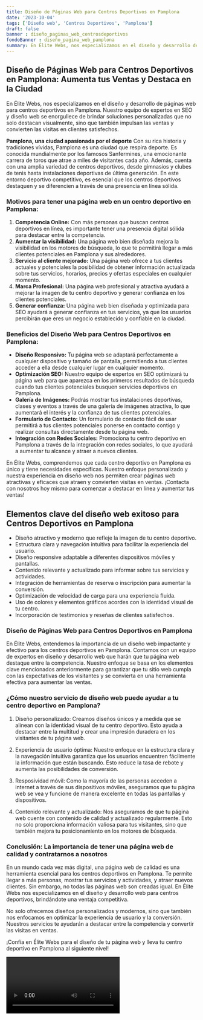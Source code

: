 ```yaml
---
title: Diseño de Páginas Web para Centros Deportivos en Pamplona
date: '2023-10-04'
tags: ['Diseño web', 'Centros Deportivos', 'Pamplona']
draft: false
banner : diseño_paginas_web_centrosdeportivos
fondoBanner : diseño_pagina_web_pamplona
summary: En Élite Webs, nos especializamos en el diseño y desarrollo de páginas web para centros deportivos en Pamplona. Nuestro equipo de expertos en SEO y diseño web se enorgullece de brindar soluciones personalizadas que no solo destacan visualmente, sino que también impulsan las ventas y convierten las visitas en clientes satisfechos.
---
```


## Diseño de Páginas Web para Centros Deportivos en Pamplona: Aumenta tus Ventas y Destaca en la Ciudad

En Élite Webs, nos especializamos en el diseño y desarrollo de páginas web para centros deportivos en Pamplona. Nuestro equipo de expertos en SEO y diseño web se enorgullece de brindar soluciones personalizadas que no solo destacan visualmente, sino que también impulsan las ventas y convierten las visitas en clientes satisfechos.

**Pamplona, una ciudad apasionada por el deporte**
Con su rica historia y tradiciones vívidas, Pamplona es una ciudad que respira deporte. Es conocida mundialmente por los famosos Sanfermines, una emocionante carrera de toros que atrae a miles de visitantes cada año. Además, cuenta con una amplia variedad de centros deportivos, desde gimnasios y clubes de tenis hasta instalaciones deportivas de última generación. En este entorno deportivo competitivo, es esencial que los centros deportivos destaquen y se diferencien a través de una presencia en línea sólida.

### Motivos para tener una página web en un centro deportivo en Pamplona:

1. **Competencia Online:** Con más personas que buscan centros deportivos en línea, es importante tener una presencia digital sólida para destacar entre la competencia.
2. **Aumentar la visibilidad:** Una página web bien diseñada mejora la visibilidad en los motores de búsqueda, lo que te permitirá llegar a más clientes potenciales en Pamplona y sus alrededores.
3. **Servicio al cliente mejorado:** Una página web ofrece a tus clientes actuales y potenciales la posibilidad de obtener información actualizada sobre tus servicios, horarios, precios y ofertas especiales en cualquier momento.
4. **Marca Profesional:** Una página web profesional y atractiva ayudará a mejorar la imagen de tu centro deportivo y generar confianza en los clientes potenciales.
5. **Generar confianza:** Una página web bien diseñada y optimizada para SEO ayudará a generar confianza en tus servicios, ya que los usuarios percibirán que eres un negocio establecido y confiable en la ciudad.

### Beneficios del Diseño Web para Centros Deportivos en Pamplona:

* **Diseño Responsivo:** Tu página web se adaptará perfectamente a cualquier dispositivo y tamaño de pantalla, permitiendo a tus clientes acceder a ella desde cualquier lugar en cualquier momento.
* **Optimización SEO:** Nuestro equipo de expertos en SEO optimizará tu página web para que aparezca en los primeros resultados de búsqueda cuando tus clientes potenciales busquen servicios deportivos en Pamplona.
* **Galería de Imágenes:** Podrás mostrar tus instalaciones deportivas, clases y eventos a través de una galería de imágenes atractiva, lo que aumentará el interés y la confianza de tus clientes potenciales.
* **Formulario de Contacto:** Un formulario de contacto fácil de usar permitirá a tus clientes potenciales ponerse en contacto contigo y realizar consultas directamente desde tu página web.
* **Integración con Redes Sociales:** Promociona tu centro deportivo en Pamplona a través de la integración con redes sociales, lo que ayudará a aumentar tu alcance y atraer a nuevos clientes.

En Élite Webs, comprendemos que cada centro deportivo en Pamplona es único y tiene necesidades específicas. Nuestro enfoque personalizado y nuestra experiencia en diseño web nos permiten crear páginas web atractivas y eficaces que atraen y convierten visitas en ventas. ¡Contacta con nosotros hoy mismo para comenzar a destacar en línea y aumentar tus ventas!

<GifSeo />

<Cta />

## Elementos clave del diseño web exitoso para Centros Deportivos en Pamplona

- Diseño atractivo y moderno que refleje la imagen de tu centro deportivo.
- Estructura clara y navegación intuitiva para facilitar la experiencia del usuario.
- Diseño responsive adaptable a diferentes dispositivos móviles y pantallas.
- Contenido relevante y actualizado para informar sobre tus servicios y actividades.
- Integración de herramientas de reserva o inscripción para aumentar la conversión.
- Optimización de velocidad de carga para una experiencia fluida.
- Uso de colores y elementos gráficos acordes con la identidad visual de tu centro.
- Incorporación de testimonios y reseñas de clientes satisfechos.

### Diseño de Páginas Web para Centros Deportivos en Pamplona

En Élite Webs, entendemos la importancia de un diseño web impactante y efectivo para los centros deportivos en Pamplona. Contamos con un equipo de expertos en diseño y desarrollo web que harán que tu página web destaque entre la competencia. Nuestro enfoque se basa en los elementos clave mencionados anteriormente para garantizar que tu sitio web cumpla con las expectativas de los visitantes y se convierta en una herramienta efectiva para aumentar las ventas.

### ¿Cómo nuestro servicio de diseño web puede ayudar a tu centro deportivo en Pamplona?

1. Diseño personalizado: Creamos diseños únicos y a medida que se alinean con la identidad visual de tu centro deportivo. Esto ayuda a destacar entre la multitud y crear una impresión duradera en los visitantes de tu página web.

2. Experiencia de usuario óptima: Nuestro enfoque en la estructura clara y la navegación intuitiva garantiza que los usuarios encuentren fácilmente la información que están buscando. Esto reduce la tasa de rebote y aumenta las posibilidades de conversión.

3. Resposividad móvil: Como la mayoría de las personas acceden a internet a través de sus dispositivos móviles, aseguramos que tu página web se vea y funcione de manera excelente en todas las pantallas y dispositivos.

4. Contenido relevante y actualizado: Nos aseguramos de que tu página web cuente con contenido de calidad y actualizado regularmente. Esto no solo proporciona información valiosa para tus visitantes, sino que también mejora tu posicionamiento en los motores de búsqueda.

### Conclusión: La importancia de tener una página web de calidad y contratarnos a nosotros

En un mundo cada vez más digital, una página web de calidad es una herramienta esencial para los centros deportivos en Pamplona. Te permite llegar a más personas, mostrar tus servicios y actividades, y atraer nuevos clientes. Sin embargo, no todas las páginas web son creadas igual. En Élite Webs nos especializamos en el diseño y desarrollo web para centros deportivos, brindándote una ventaja competitiva.

No solo ofrecemos diseños personalizados y modernos, sino que también nos enfocamos en optimizar la experiencia de usuario y la conversión. Nuestros servicios te ayudarán a destacar entre la competencia y convertir las visitas en ventas.

¡Confía en Élite Webs para el diseño de tu página web y lleva tu centro deportivo en Pamplona al siguiente nivel!

<Video />

<CtaBot job='Centros Deportivos' city='Pamplona'/>

<Gmaps query='Pamplona+españa+maps' />